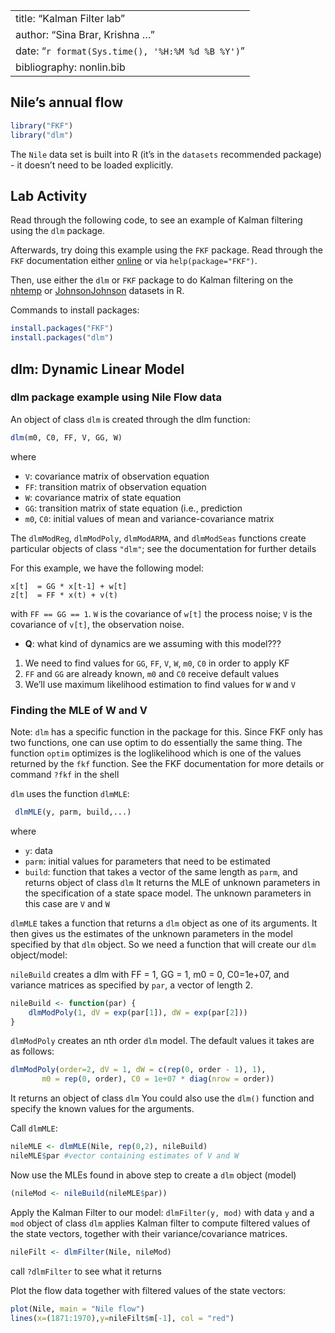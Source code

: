 


---
title: "Kalman Filter lab"
author: "Sina Brar, Krishna ..."
date:  "`r format(Sys.time(), '%H:%M %d %B %Y')`"
bibliography: nonlin.bib
---

## Nile's annual flow

```r
library("FKF")
library("dlm")
```

The `Nile` data set is built into R (it's in the `datasets` recommended
package) - it doesn't need to be loaded explicitly.


## Lab Activity

Read through the following code, to see an example of Kalman filtering
using the `dlm` package.

Afterwards, try doing this example using the `FKF` package.
Read through the `FKF` documentation either [online](https://cran.r-project.org/web/packages/FKF/FKF.pdf) or via `help(package="FKF")`.

Then, use either the `dlm` or `FKF` package to do Kalman filtering on the 
[nhtemp]() or [JohnsonJohnson]() datasets in R.

Commands to install packages:
```r
install.packages("FKF")
install.packages("dlm")
```

## dlm: Dynamic Linear Model

### dlm package example using Nile Flow data

An object of class `dlm` is created through the dlm function:
```r
dlm(m0, C0, FF, V, GG, W)
```
where

* `V`: covariance matrix of observation equation
* `FF`: transition matrix of observation equation
* `W`: covariance matrix of state equation 
* `GG`: transition matrix of state equation (i.e., prediction 
* `m0`, `C0`: initial values of mean and variance-covariance matrix

The `dlmModReg`, `dlmModPoly`, `dlmModARMA`, and `dlmModSeas`
functions   create particular objects of class `"dlm"`;
see the documentation for further details

For this example, we have the following model:

```
x[t]  = GG * x[t-1] + w[t]
z[t]  = FF * x(t) + v(t)
```


with `FF == GG == 1`. `W` is the covariance of `w[t]` the process noise;
`V` is the covariance of `v[t]`, the observation noise.

* **Q**: what kind of dynamics are we assuming with this model???

1. We need to find values for `GG`, `FF`, `V`, `W`, `m0`, `C0` in order to apply KF
2. `FF` and `GG` are already known, `m0` and `C0` receive default values
3. We'll use maximum likelihood estimation to find values for `W` and `V`


### Finding the MLE of W and V


Note: `dlm` has a specific function in the package for this.
Since FKF only has two functions, one can use optim to do 
essentially the same thing. The function `optim` optimizes is
the loglikelihood which is one of the values returned by the 
`fkf` function. See the FKF documentation for more details or
command `?fkf` in the shell

`dlm` uses the function `dlmMLE`: 

```r
 dlmMLE(y, parm, build,...)
```
where

* `y`: data
* `parm`: initial values for parameters that need to be estimated
* `build`: function that takes a vector of the same length as `parm`, and returns object of class `dlm`
It returns the MLE of unknown parameters in the specification of a state space model.
The unknown parameters in this case are `V` and `W`

`dlmMLE` takes a function that returns a `dlm` object as one of its arguments.
It then gives us the estimates of the unknown parameters in the model 
specified by that `dlm` object. 
So we need a function that will create our `dlm` object/model:

`nileBuild` creates a dlm with FF = 1, GG = 1, m0 = 0, C0=1e+07, 
and variance matrices as specified by `par`, a vector of length 2.
      
```r
nileBuild <- function(par) {
    dlmModPoly(1, dV = exp(par[1]), dW = exp(par[2]))
}
```
      
`dlmModPoly` creates an nth order `dlm` model. The default values it takes 
are as follows:

```r
dlmModPoly(order=2, dV = 1, dW = c(rep(0, order - 1), 1),
       m0 = rep(0, order), C0 = 1e+07 * diag(nrow = order))
```

It returns an object of class `dlm`
You could also use the `dlm()` function and specify the known values 
for the arguments.

Call `dlmMLE`:

```r
nileMLE <- dlmMLE(Nile, rep(0,2), nileBuild)
nileMLE$par #vector containing estimates of V and W
```

Now use the MLEs found in above step to create a `dlm` object (model)

```r
(nileMod <- nileBuild(nileMLE$par))
```

Apply the Kalman Filter to our model: `dlmFilter(y, mod)` with
data `y` and a `mod` object of class `dlm`
applies Kalman filter to compute filtered values of the state
vectors, together with their variance/covariance matrices.

```r
nileFilt <- dlmFilter(Nile, nileMod)
```
call `?dlmFilter` to see what it returns 

Plot the flow data together with filtered values of the state vectors:

```r
plot(Nile, main = "Nile flow")
lines(x=(1871:1970),y=nileFilt$m[-1], col = "red")
```


